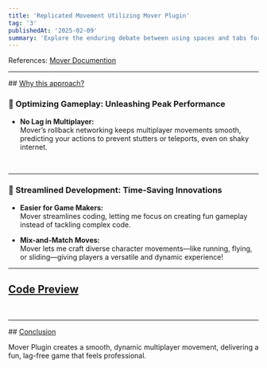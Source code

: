 ```yaml
---
title: 'Replicated Movement Utilizing Mover Plugin'
tag: '3'
publishedAt: '2025-02-09'
summary: 'Explore the enduring debate between using spaces and tabs for code indentation, and why this choice matters more than you might think.'
---
```


References: [Mover Documention](https://dev.epicgames.com/community/learning/tutorials/yjw9/unreal-engine-mutable-tutorials)
<hr className='text-neutral-200' />
## <u>Why  this approach?</u>

### 🚀  Optimizing Gameplay: Unleashing Peak Performance

* **No Lag in Multiplayer:**\
Mover’s rollback networking keeps multiplayer movements smooth, predicting your actions to prevent stutters or teleports, even on shaky internet.
<br />
<hr className="mb-6 w-[40%] text-neutral-200" />

### 💸 Streamlined Development: Time-Saving Innovations

* **Easier for Game Makers:**\
Mover streamlines coding, letting me focus on creating fun gameplay instead of tackling complex code.

* **Mix-and-Match Moves:**\
Mover lets me craft diverse character movements—like running, flying, or sliding—giving players a versatile and dynamic experience!

<hr className='text-neutral-200' />

## <u>Code Preview</u>

<Youtube id="p4feSKDteQ4" />
<br />

<hr className='text-neutral-200' />
## <u>Conclusion</u>

Mover Plugin creates a smooth, dynamic multiplayer movement, delivering a fun, lag-free game that feels professional.

